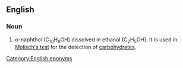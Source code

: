 ==English==

===Noun===
{{en-noun|-|head=[[Molisch]]'s [[reagent]]}}

# {{context|chemistry|lang=en}} α-naphthol (C<sub>10</sub>H<sub>8</sub>OH) dissolved in ethanol (C<sub>2</sub>H<sub>5</sub>OH). It is used in [[w:Molisch's test|Molisch's test]] for the detection of [[carbohydrates]].

[[Category:English eponyms]]